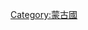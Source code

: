 {{Wikipedia category}}
{{cat importance | topic=蒙古 | importance=未知 }}
{{CategoryTOC}}

[[Category:蒙古國|Category:蒙古國]]